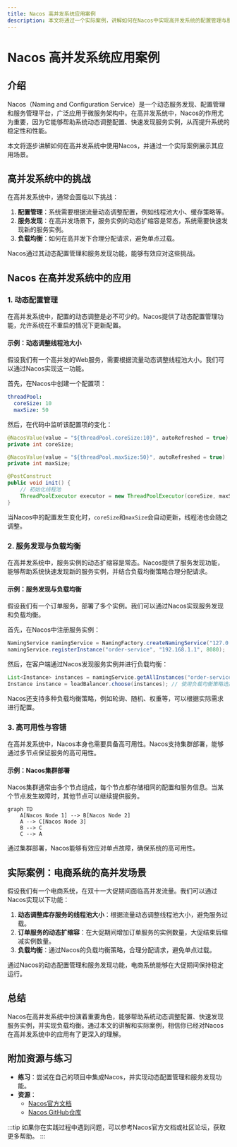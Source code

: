 ```yaml
---
title: Nacos 高并发系统应用案例
description: 本文将通过一个实际案例，讲解如何在Nacos中实现高并发系统的配置管理与服务发现，帮助初学者理解Nacos在高并发场景下的应用。
---
```


# Nacos 高并发系统应用案例

## 介绍

Nacos（Naming and Configuration Service）是一个动态服务发现、配置管理和服务管理平台，广泛应用于微服务架构中。在高并发系统中，Nacos的作用尤为重要，因为它能够帮助系统动态调整配置、快速发现服务实例，从而提升系统的稳定性和性能。

本文将逐步讲解如何在高并发系统中使用Nacos，并通过一个实际案例展示其应用场景。

## 高并发系统中的挑战

在高并发系统中，通常会面临以下挑战：

1. **配置管理**：系统需要根据流量动态调整配置，例如线程池大小、缓存策略等。
2. **服务发现**：在高并发场景下，服务实例的动态扩缩容是常态，系统需要快速发现新的服务实例。
3. **负载均衡**：如何在高并发下合理分配请求，避免单点过载。

Nacos通过其动态配置管理和服务发现功能，能够有效应对这些挑战。

## Nacos 在高并发系统中的应用

### 1. 动态配置管理

在高并发系统中，配置的动态调整是必不可少的。Nacos提供了动态配置管理功能，允许系统在不重启的情况下更新配置。

#### 示例：动态调整线程池大小

假设我们有一个高并发的Web服务，需要根据流量动态调整线程池大小。我们可以通过Nacos实现这一功能。

首先，在Nacos中创建一个配置项：

```yaml
threadPool:
  coreSize: 10
  maxSize: 50
```

然后，在代码中监听该配置项的变化：

```java
@NacosValue(value = "${threadPool.coreSize:10}", autoRefreshed = true)
private int coreSize;

@NacosValue(value = "${threadPool.maxSize:50}", autoRefreshed = true)
private int maxSize;

@PostConstruct
public void init() {
    // 初始化线程池
    ThreadPoolExecutor executor = new ThreadPoolExecutor(coreSize, maxSize, 60L, TimeUnit.SECONDS, new LinkedBlockingQueue<>());
}
```

当Nacos中的配置发生变化时，`coreSize`和`maxSize`会自动更新，线程池也会随之调整。

### 2. 服务发现与负载均衡

在高并发系统中，服务实例的动态扩缩容是常态。Nacos提供了服务发现功能，能够帮助系统快速发现新的服务实例，并结合负载均衡策略合理分配请求。

#### 示例：服务发现与负载均衡

假设我们有一个订单服务，部署了多个实例。我们可以通过Nacos实现服务发现和负载均衡。

首先，在Nacos中注册服务实例：

```java
NamingService namingService = NamingFactory.createNamingService("127.0.0.1:8848");
namingService.registerInstance("order-service", "192.168.1.1", 8080);
```

然后，在客户端通过Nacos发现服务实例并进行负载均衡：

```java
List<Instance> instances = namingService.getAllInstances("order-service");
Instance instance = loadBalancer.choose(instances); // 使用负载均衡策略选择实例
```

Nacos还支持多种负载均衡策略，例如轮询、随机、权重等，可以根据实际需求进行配置。

### 3. 高可用性与容错

在高并发系统中，Nacos本身也需要具备高可用性。Nacos支持集群部署，能够通过多节点保证服务的高可用性。

#### 示例：Nacos集群部署

Nacos集群通常由多个节点组成，每个节点都存储相同的配置和服务信息。当某个节点发生故障时，其他节点可以继续提供服务。

```mermaid
graph TD
    A[Nacos Node 1] --> B[Nacos Node 2]
    A --> C[Nacos Node 3]
    B --> C
    C --> A
```

通过集群部署，Nacos能够有效应对单点故障，确保系统的高可用性。

## 实际案例：电商系统的高并发场景

假设我们有一个电商系统，在双十一大促期间面临高并发流量。我们可以通过Nacos实现以下功能：

1. **动态调整库存服务的线程池大小**：根据流量动态调整线程池大小，避免服务过载。
2. **订单服务的动态扩缩容**：在大促期间增加订单服务的实例数量，大促结束后缩减实例数量。
3. **负载均衡**：通过Nacos的负载均衡策略，合理分配请求，避免单点过载。

通过Nacos的动态配置管理和服务发现功能，电商系统能够在大促期间保持稳定运行。

## 总结

Nacos在高并发系统中扮演着重要角色，能够帮助系统动态调整配置、快速发现服务实例，并实现负载均衡。通过本文的讲解和实际案例，相信你已经对Nacos在高并发系统中的应用有了更深入的理解。

## 附加资源与练习

- **练习**：尝试在自己的项目中集成Nacos，并实现动态配置管理和服务发现功能。
- **资源**：
  - [Nacos官方文档](https://nacos.io/zh-cn/docs/what-is-nacos.html)
  - [Nacos GitHub仓库](https://github.com/alibaba/nacos)

:::tip
如果你在实践过程中遇到问题，可以参考Nacos官方文档或社区论坛，获取更多帮助。
:::